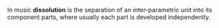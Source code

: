 In music '''dissolution''' is the separation of an inter-parametric unit into its component parts, where usually each part is developed independently.